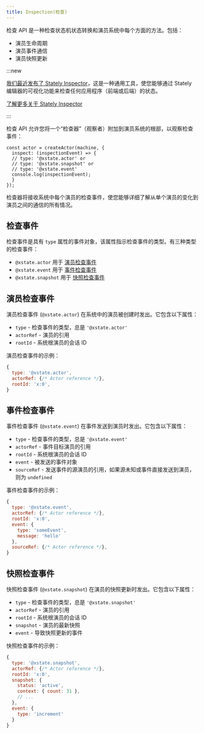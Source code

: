 ```yaml
---
title: Inspection(检查)
---
```


检查 API 是一种检查状态机状态转换和演员系统中每个方面的方法。包括：

- 演员生命周期
- 演员事件通信
- 演员快照更新

:::new

[我们最近发布了 Stately Inspector](/blog/2024-01-15-stately-inspector/)，这是一种通用工具，使您能够通过 Stately 编辑器的可视化功能来检查任何应用程序（前端或后端）的状态。

[了解更多关于 Stately Inspector](inspector.mdx)

:::

检查 API 允许您将一个“检查器”（观察者）附加到演员系统的根部，以观察检查事件：

```tsx
const actor = createActor(machine, {
  inspect: (inspectionEvent) => {
  // type: '@xstate.actor' or
  // type: '@xstate.snapshot' or
  // type: '@xstate.event'
  console.log(inspectionEvent);
  }
});
```

检查器将接收系统中每个演员的检查事件，使您能够详细了解从单个演员的变化到演员之间的通信的所有情况。

## 检查事件

检查事件是具有 `type` 属性的事件对象，该属性指示检查事件的类型。有三种类型的检查事件：

- `@xstate.actor` 用于 [演员检查事件](#actor-inspection-events)
- `@xstate.event` 用于 [事件检查事件](#event-inspection-events)
- `@xstate.snapshot` 用于 [快照检查事件](#snapshot-inspection-events)

## 演员检查事件

演员检查事件 (`@xstate.actor`) 在系统中的演员被创建时发出。它包含以下属性：

- `type` - 检查事件的类型，总是 `'@xstate.actor'`
- `actorRef` - 演员的引用
- `rootId` - 系统根演员的会话 ID

演员检查事件的示例：

```js
{
  type: '@xstate.actor',
  actorRef: {/* Actor reference */},
  rootId: 'x:0',
}
```

## 事件检查事件

事件检查事件 (`@xstate.event`) 在事件发送到演员时发出。它包含以下属性：

- `type` - 检查事件的类型，总是 `'@xstate.event'`
- `actorRef` - 事件目标演员的引用
- `rootId` - 系统根演员的会话 ID
- `event` - 被发送的事件对象
- `sourceRef` - 发送事件的源演员的引用，如果源未知或事件直接发送到演员，则为 `undefined`

事件检查事件的示例：

```js
{
  type: '@xstate.event',
  actorRef: {/* Actor reference */},
  rootId: 'x:0',
  event: {
    type: 'someEvent',
    message: 'hello'
  },
  sourceRef: {/* Actor reference */},
}
```

## 快照检查事件

快照检查事件 (`@xstate.snapshot`) 在演员的快照更新时发出。它包含以下属性：

- `type` - 检查事件的类型，总是 `'@xstate.snapshot'`
- `actorRef` - 演员的引用
- `rootId` - 系统根演员的会话 ID
- `snapshot` - 演员的最新快照
- `event` - 导致快照更新的事件

快照检查事件的示例：

```js
{
  type: '@xstate.snapshot',
  actorRef: {/* Actor reference */},
  rootId: 'x:0',
  snapshot: {
    status: 'active',
    context: { count: 31 },
    // ...
  },
  event: {
    type: 'increment'
  }
}
```